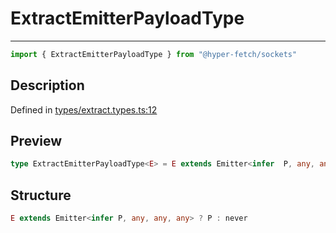 

# ExtractEmitterPayloadType

<div class="api-docs__separator" data-reactroot="">

---

</div><div class="api-docs__import" data-reactroot="">

```ts
import { ExtractEmitterPayloadType } from "@hyper-fetch/sockets"
```

</div><div class="api-docs__section">

## Description

</div><div class="api-docs__description"><span class="api-docs__do-not-parse">



</span></div><p class="api-docs__definition">

Defined in [types/extract.types.ts:12](https://github.com/BetterTyped/hyper-fetch/blob/3f01c37e/packages/sockets/src/types/extract.types.ts#L12)

</p><div class="api-docs__section">

## Preview

</div><div class="api-docs__preview type single">

```ts
type ExtractEmitterPayloadType<E> = E extends Emitter<infer  P, any, any, any> ? P : never;
```

</div><div class="api-docs__section">

## Structure

</div><div class="api-docs__returns">

```ts
E extends Emitter<infer P, any, any, any> ? P : never
```

</div>